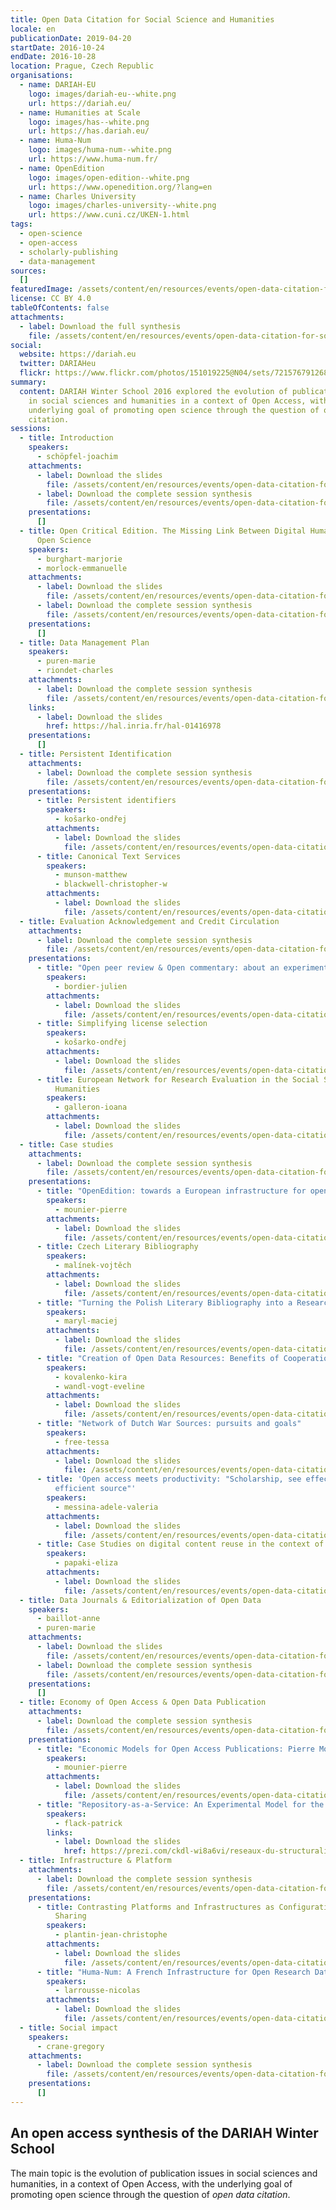 ```yaml
---
title: Open Data Citation for Social Science and Humanities
locale: en
publicationDate: 2019-04-20
startDate: 2016-10-24
endDate: 2016-10-28
location: Prague, Czech Republic
organisations:
  - name: DARIAH-EU
    logo: images/dariah-eu--white.png
    url: https://dariah.eu/
  - name: Humanities at Scale
    logo: images/has--white.png
    url: https://has.dariah.eu/
  - name: Huma-Num
    logo: images/huma-num--white.png
    url: https://www.huma-num.fr/
  - name: OpenEdition
    logo: images/open-edition--white.png
    url: https://www.openedition.org/?lang=en
  - name: Charles University
    logo: images/charles-university--white.png
    url: https://www.cuni.cz/UKEN-1.html
tags:
  - open-science
  - open-access
  - scholarly-publishing
  - data-management
sources:
  []
featuredImage: /assets/content/en/resources/events/open-data-citation-for-social-science-and-humanities/image.jpg
license: CC BY 4.0
tableOfContents: false
attachments:
  - label: Download the full synthesis
    file: /assets/content/en/resources/events/open-data-citation-for-social-science-and-humanities/DARIAH_Winter_School-FullSynthesis.pdf
social:
  website: https://dariah.eu
  twitter: DARIAHeu
  flickr: https://www.flickr.com/photos/151019225@N04/sets/72157679126801606/
summary:
  content: DARIAH Winter School 2016 explored the evolution of publication issues
    in social sciences and humanities in a context of Open Access, with the
    underlying goal of promoting open science through the question of open data
    citation.
sessions:
  - title: Introduction
    speakers:
      - schöpfel-joachim
    attachments:
      - label: Download the slides
        file: /assets/content/en/resources/events/open-data-citation-for-social-science-and-humanities/sessions/0/1.2-Schopfel.pdf
      - label: Download the complete session synthesis
        file: /assets/content/en/resources/events/open-data-citation-for-social-science-and-humanities/sessions/0/DARIAH_Winter_School-1-Introduction.pdf
    presentations:
      []
  - title: Open Critical Edition. The Missing Link Between Digital Humanities and
      Open Science
    speakers:
      - burghart-marjorie
      - morlock-emmanuelle
    attachments:
      - label: Download the slides
        file: /assets/content/en/resources/events/open-data-citation-for-social-science-and-humanities/sessions/1/2.1-Open-Critical-Edition.pdf
      - label: Download the complete session synthesis
        file: /assets/content/en/resources/events/open-data-citation-for-social-science-and-humanities/sessions/1/DARIAH_Winter_School-2-OpenCriticalEdition.pdf
    presentations:
      []
  - title: Data Management Plan
    speakers:
      - puren-marie
      - riondet-charles
    attachments:
      - label: Download the complete session synthesis
        file: /assets/content/en/resources/events/open-data-citation-for-social-science-and-humanities/sessions/2/DARIAH_Winter_School-3-DataManagementPlan.pdf
    links:
      - label: Download the slides
        href: https://hal.inria.fr/hal-01416978
    presentations:
      []
  - title: Persistent Identification
    attachments:
      - label: Download the complete session synthesis
        file: /assets/content/en/resources/events/open-data-citation-for-social-science-and-humanities/sessions/3/DARIAH_Winter_School-4-PersistentIdentification.pdf
    presentations:
      - title: Persistent identifiers
        speakers:
          - košarko-ondřej
        attachments:
          - label: Download the slides
            file: /assets/content/en/resources/events/open-data-citation-for-social-science-and-humanities/sessions/3/presentations/0/4.1-Kosarko.pdf
      - title: Canonical Text Services
        speakers:
          - munson-matthew
          - blackwell-christopher-w
        attachments:
          - label: Download the slides
            file: /assets/content/en/resources/events/open-data-citation-for-social-science-and-humanities/sessions/3/presentations/1/4.2-Munson.pdf
  - title: Evaluation Acknowledgement and Credit Circulation
    attachments:
      - label: Download the complete session synthesis
        file: /assets/content/en/resources/events/open-data-citation-for-social-science-and-humanities/sessions/4/DARIAH_Winter_School-5-EvaluationAcknowledgementandCreditCirculation.pdf
    presentations:
      - title: "Open peer review & Open commentary: about an experiment"
        speakers:
          - bordier-julien
        attachments:
          - label: Download the slides
            file: /assets/content/en/resources/events/open-data-citation-for-social-science-and-humanities/sessions/4/presentations/0/5.1-Bordier.pdf
      - title: Simplifying license selection
        speakers:
          - košarko-ondřej
        attachments:
          - label: Download the slides
            file: /assets/content/en/resources/events/open-data-citation-for-social-science-and-humanities/sessions/4/presentations/1/5.2-Kosarko.pdf
      - title: European Network for Research Evaluation in the Social Sciences and
          Humanities
        speakers:
          - galleron-ioana
        attachments:
          - label: Download the slides
            file: /assets/content/en/resources/events/open-data-citation-for-social-science-and-humanities/sessions/4/presentations/2/5.3-Galleron.pdf
  - title: Case studies
    attachments:
      - label: Download the complete session synthesis
        file: /assets/content/en/resources/events/open-data-citation-for-social-science-and-humanities/sessions/5/DARIAH_Winter_School-6-CaseStudies.pdf
    presentations:
      - title: "OpenEdition: towards a European infrastructure for open access publication in humanities and social sciences"
        speakers:
          - mounier-pierre
        attachments:
          - label: Download the slides
            file: /assets/content/en/resources/events/open-data-citation-for-social-science-and-humanities/sessions/5/presentations/0/6.1-Mounier.pdf
      - title: Czech Literary Bibliography
        speakers:
          - malínek-vojtěch
        attachments:
          - label: Download the slides
            file: /assets/content/en/resources/events/open-data-citation-for-social-science-and-humanities/sessions/5/presentations/1/6.2-Malinek.pdf
      - title: "Turning the Polish Literary Bibliography into a Research Tool: Challenges, Standards, Interoperability"
        speakers:
          - maryl-maciej
        attachments:
          - label: Download the slides
            file: /assets/content/en/resources/events/open-data-citation-for-social-science-and-humanities/sessions/5/presentations/2/6.3-Maciej.pdf
      - title: "Creation of Open Data Resources: Benefits of Cooperation"
        speakers:
          - kovalenko-kira
          - wandl-vogt-eveline
        attachments:
          - label: Download the slides
            file: /assets/content/en/resources/events/open-data-citation-for-social-science-and-humanities/sessions/5/presentations/3/6.4-Kovalenko.pdf
      - title: "Network of Dutch War Sources: pursuits and goals"
        speakers:
          - free-tessa
        attachments:
          - label: Download the slides
            file: /assets/content/en/resources/events/open-data-citation-for-social-science-and-humanities/sessions/5/presentations/4/6.5-Free.pdf
      - title: 'Open access meets productivity: "Scholarship, see effect of being an
          efficient source"'
        speakers:
          - messina-adele-valeria
        attachments:
          - label: Download the slides
            file: /assets/content/en/resources/events/open-data-citation-for-social-science-and-humanities/sessions/5/presentations/5/6.6-Messina.pdf
      - title: Case Studies on digital content reuse in the context of Europeana Cloud
        speakers:
          - papaki-eliza
        attachments:
          - label: Download the slides
            file: /assets/content/en/resources/events/open-data-citation-for-social-science-and-humanities/sessions/5/presentations/6/6.7-Papaki.pdf
  - title: Data Journals & Editorialization of Open Data
    speakers:
      - baillot-anne
      - puren-marie
    attachments:
      - label: Download the slides
        file: /assets/content/en/resources/events/open-data-citation-for-social-science-and-humanities/sessions/6/7.1-Baillot.pdf
      - label: Download the complete session synthesis
        file: /assets/content/en/resources/events/open-data-citation-for-social-science-and-humanities/sessions/6/DARIAH_Winter_School-7-DataJournalsEditorializationofOpenData.pdf
    presentations:
      []
  - title: Economy of Open Access & Open Data Publication
    attachments:
      - label: Download the complete session synthesis
        file: /assets/content/en/resources/events/open-data-citation-for-social-science-and-humanities/sessions/7/DARIAH_Winter_School-8-EconomyofOpenAccessOpenDataPublication.pdf
    presentations:
      - title: "Economic Models for Open Access Publications: Pierre Mounier"
        speakers:
          - mounier-pierre
        attachments:
          - label: Download the slides
            file: /assets/content/en/resources/events/open-data-citation-for-social-science-and-humanities/sessions/7/presentations/0/8.1-Mounier.pdf
      - title: "Repository-as-a-Service: An Experimental Model for the Sustainable Curation and Funding of Large Niche Corpora in the Humanities"
        speakers:
          - flack-patrick
        links:
          - label: Download the slides
            href: https://prezi.com/ckdl-wi8a6vi/reseaux-du-structuralisme/
  - title: Infrastructure & Platform
    attachments:
      - label: Download the complete session synthesis
        file: /assets/content/en/resources/events/open-data-citation-for-social-science-and-humanities/sessions/8/DARIAH_Winter_School-9-InfrastructurePlatform.pdf
    presentations:
      - title: Contrasting Platforms and Infrastructures as Configurations for Data
          Sharing
        speakers:
          - plantin-jean-christophe
        attachments:
          - label: Download the slides
            file: /assets/content/en/resources/events/open-data-citation-for-social-science-and-humanities/sessions/8/presentations/0/9.1-Plantin.pdf
      - title: "Huma-Num: A French Infrastructure for Open Research Data in Humanities"
        speakers:
          - larrousse-nicolas
        attachments:
          - label: Download the slides
            file: /assets/content/en/resources/events/open-data-citation-for-social-science-and-humanities/sessions/8/presentations/1/9.2-Larrousse.pdf
  - title: Social impact
    speakers:
      - crane-gregory
    attachments:
      - label: Download the complete session synthesis
        file: /assets/content/en/resources/events/open-data-citation-for-social-science-and-humanities/sessions/9/DARIAH_Winter_School-10-Socialimpact.pdf
    presentations:
      []
---
```

## An open access synthesis of the DARIAH Winter School

The main topic is the evolution of publication issues in social sciences and humanities, in a context of Open Access, with the underlying goal of promoting open science through the question of *open data citation*.
